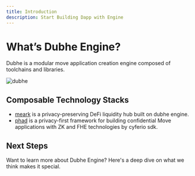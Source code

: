 ```yaml
---
title: Introduction
description: Start Building Dapp with Engine
---
```


# What’s Dubhe Engine?

Dubhe is a modular move application creation engine composed of toolchains and libraries.

![dubhe](https://github.com/0xobelisk/dubhe/raw/main/assets/dubhe.png)

## Composable Technology Stacks

- [meark](https://github.com/0xobelisk/merak) is a privacy-preserving DeFi liquidity hub built on dubhe engine.
- [phad](https://github.com/0xobelisk/phad) is a privacy-first framework for building confidential Move applications with ZK and FHE technologies by cyferio sdk.

## Next Steps

Want to learn more about Dubhe Engine? Here's a deep dive on what we think makes it special.
